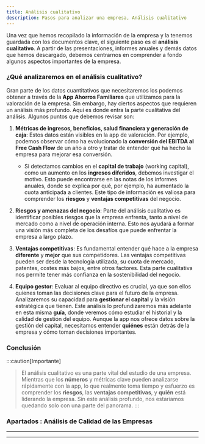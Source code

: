 ```yaml
---
title: Análisis cualitativo
description: Pasos para analizar una empresa, Análisis cualitativo
---
```



Una vez que hemos recopilado la información de la empresa y la tenemos guardada con los documentos clave, el siguiente paso es el **análisis cualitativo**. A partir de las presentaciones, informes anuales y demás datos que hemos descargado, debemos centrarnos en comprender a fondo algunos aspectos importantes de la empresa.

### ¿Qué analizaremos en el análisis cualitativo?

Gran parte de los datos cuantitativos que necesitaremos los podemos obtener a través de la **App Ahorros Familiares** que utilizamos para la valoración de la empresa. Sin embargo, hay ciertos aspectos que requieren un análisis más profundo. Aquí es donde entra la parte cualitativa del análisis. Algunos puntos que debemos revisar son:

1. **Métricas de ingresos, beneficios, salud financiera y generación de caja**: Estos datos están visibles en la app de valoración. Por ejemplo, podemos observar cómo ha evolucionado la **conversión del EBITDA al Free Cash Flow** de un año a otro y tratar de entender qué ha hecho la empresa para mejorar esa conversión. 
   - Si detectamos cambios en el **capital de trabajo** (working capital), como un aumento en los **ingresos diferidos**, debemos investigar el motivo. Esto puede encontrarse en las notas de los informes anuales, donde se explica por qué, por ejemplo, ha aumentado la cuota anticipada a clientes. Este tipo de información es valiosa para comprender los **riesgos** y **ventajas competitivas** del negocio.

2. **Riesgos y amenazas del negocio**: Parte del análisis cualitativo es identificar posibles riesgos que la empresa enfrenta, tanto a nivel de mercado como a nivel de operación interna. Esto nos ayudará a formar una visión más completa de los desafíos que puede enfrentar la empresa a largo plazo.

3. **Ventajas competitivas**: Es fundamental entender qué hace a la empresa **diferente** y **mejor** que sus competidores. Las ventajas competitivas pueden ser desde la tecnología utilizada, su cuota de mercado, patentes, costes más bajos, entre otros factores. Esta parte cualitativa nos permite tener más confianza en la sostenibilidad del negocio.

4. **Equipo gestor**: Evaluar al equipo directivo es crucial, ya que son ellos quienes toman las decisiones clave para el futuro de la empresa. Analizaremos su capacidad para **gestionar el capital** y la visión estratégica que tienen. Este análisis lo profundizaremos más adelante en esta misma **guía**, donde veremos cómo estudiar el historial y la calidad de gestión del equipo. Aunque la app nos ofrece datos sobre la gestión del capital, necesitamos entender **quiénes** están detrás de la empresa y cómo toman decisiones importantes.

### Conclusión

:::caution[Importante]
> El análisis cualitativo es una parte vital del estudio de una empresa. Mientras que los **números** y métricas clave pueden analizarse rápidamente con la app, lo que realmente toma tiempo y esfuerzo es comprender los **riesgos**, las **ventajas competitivas**, y **quién** está liderando la empresa. Sin este análisis profundo, nos estaríamos quedando solo con una parte del panorama.
:::

### Apartados : Análisis de Calidad de las Empresas

---

<CardGrid>
	<LinkCard
		title="Calidad de los Ingresos"
  		href="./guia-valoracion-empresa-paso-3-1-analisis-calidad-de-los-ingresos"
	/>
	<LinkCard
		title="Calidad de los Beneficios"
    		href="./guia-valoracion-empresa-paso-3-2-analisis-calidad-de-los-beneficios"
	/>
	<LinkCard
		title="Calidad de los Margenes"
			href="./guia-valoracion-empresa-paso-3-3-analisis-calidad-de-los-margenes"
	/>
	<LinkCard
		title="Calidad de la Rentabilidad y Eficiencia"
  		href="./guia-valoracion-empresa-paso-3-4-analisis-calidad-de-la-rentabilidad-y-eficiencia"
	/>
	<LinkCard
		title="Calidad de los Salud Financiera"
  		href="./guia-valoracion-empresa-paso-3-5-analisis-calidad-de-la-salud-financiera"
	/>
	<LinkCard
		title="Calidad de la Generación de Caja"
  		href="./guia-valoracion-empresa-paso-3-6-analisis-calidad-de-la-generacion-de-caja"
	/>
	<LinkCard
		title="Calidad de los Riesgos"
  		href="./guia-valoracion-empresa-paso-3-7-analisis-calidad-de-los-riesgos"
	/>
</CardGrid>

---


